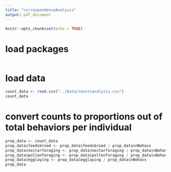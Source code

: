```yaml
---
title: "correspondenceAnalysis"
output: pdf_document
---
```


```r
knitr::opts_chunk$set(echo = TRUE)
```

# load packages
```r

```

# load data
```r
count_data <- read.csv("../Data/countsanalysis.csv")
count_data
```

# convert counts to proportions out of total behaviors per individual
```r
prop_data <- count_data
prop_data$feedsbrood <- prop_data$feedsbrood / prop_data$nBehavs
prop_data$nectarforaging <- prop_data$nectarforaging / prop_data$nBehavs
prop_data$pollenforaging <- prop_data$pollenforaging / prop_data$nBehavs
prop_data$egglaying <- prop_data$egglaying / prop_data$nBehavs
prop_data
```

```r

```